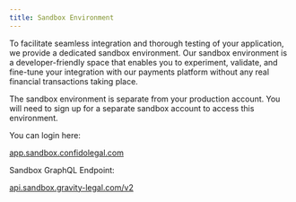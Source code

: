 ```yaml
---
title: Sandbox Environment
---
```


To facilitate seamless integration and thorough testing of your application, we provide a dedicated sandbox environment. Our sandbox environment is a developer-friendly space that enables you to experiment, validate, and fine-tune your integration with our payments platform without any real financial transactions taking place.

The sandbox environment is separate from your production account. You will need to sign up for a separate sandbox account to access this environment.

You can login here:

<a href="https://app.sandbox.confidolegal.com" target="_blank">
  app.sandbox.confidolegal.com
</a>

Sandbox GraphQL Endpoint:

<a href="https://api.sandbox.gravity-legal.com/v2" target="_blank">
  api.sandbox.gravity-legal.com/v2
</a>
